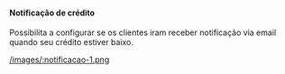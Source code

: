==== Notificação de crédito ====

Possibilita a configurar se os clientes iram receber notificação via email quando seu crédito estiver baixo.

[[/images/:notificacao-1.png]]
